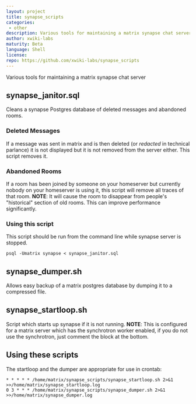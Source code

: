 ```yaml
---
layout: project
title: synapse_scripts
categories: 
 - other
description: Various tools for maintaining a matrix synapse chat server
author: xwiki-labs
maturity: Beta
language: Shell
license: 
repo: https://github.com/xwiki-labs/synapse_scripts
---
```


Various tools for maintaining a matrix synapse chat server

## synapse_janitor.sql
Cleans a synapse Postgres database of deleted messages and abandoned rooms.

### Deleted Messages
If a message was sent in matrix and is then deleted (or *redacted* in technical parlance) it is not displayed but it is not removed from the server either. This script removes it.

### Abandoned Rooms
If a room has been joined by someone on your homeserver but currently nobody on your homeserver is using it, this script will remove all traces of that room. **NOTE**: It will cause the room to disappear from people's "historical" section of old rooms.
This can improve performance significantly.

### Using this script
This script should be run from the command line while synapse server is stopped.

```
psql -Umatrix synapse < synapse_janitor.sql
```

## synapse_dumper.sh
Allows easy backup of a matrix postgres database by dumping it to a compressed file.

## synapse_startloop.sh
Script which starts up synapse if it is not running. **NOTE**: This is configured for a matrix server which has the synchrotron
worker enabled, if you do not use the synchrotron, just comment the block at the bottom.

## Using these scripts

The startloop and the dumper are appropriate for use in crontab:

```
* * * * * /home/matrix/synapse_scripts/synapse_startloop.sh 2>&1 >>/home/matrix/synapse_startloop.log
0 3 * * * /home/matrix/synapse_scripts/synapse_dumper.sh 2>&1 >>/home/matrix/synapse_dumper.log
```


